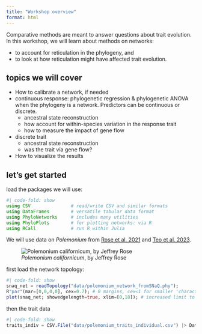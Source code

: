 ```yaml
---
title: "Workshop overview"
format: html
---
```


Comparative methods are meant to answer questions about trait evolution.
In this workshop, we will learn about methods on networks:

- to account for reticulation in the phylogeny, and
- to look at how reticulation might have affected trait evolution.

## topics we will cover

- How to calibrate a network, if needed
- continuous response: phylogenetic regression & phylogenetic ANOVA
  when the phylogeny is a network. Predictors can be continuous or discrete.
  * ancestral state reconstruction
  * how account for within-species variation in the response trait
  * how to measure the impact of gene flow
- discrete trait
  * ancestral state reconstruction
  * was the trait via gene flow?
- How to visualize the results

## let's get started

load the packages we will use:

```julia
#| code-fold: show
using CSV               # read/write CSV and similar formats
using DataFrames        # versatile tabular data format
using PhyloNetworks     # includes many utilities
using PhyloPlots        # for plotting networks: via R
using RCall             # run R within Julia
```

We will use data on *Polemonium* from
[Rose et al. 2021](https://doi.org/10.1093/sysbio/syaa049) and
[Teo et al. 2023](https://doi.org/10.1101/2022.05.12.490814).

![*Polemonium californicum*, by Jeffrey Rose](https://polemoniaceae.files.wordpress.com/2014/12/polemonium_californicum.jpg)

first load the network topology:

```julia
#| code-fold: show
snaq_net = readTopology("data/polemonium_network_fromSNaQ.phy");
R"par"(mar=[0,0,0,0], cex=0.7); # 0 margins, cex<1 for smaller 'character expansion'
plot(snaq_net; showedgelength=true, xlim=[0,18]); # increased limit to see full taxon labels
```

then the trait data

```julia
#| code-fold: show
traits_indiv = CSV.File("data/polemonium_traits_individual.csv") |> DataFrame
```
